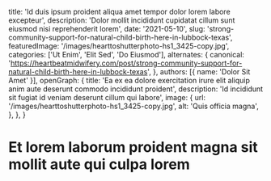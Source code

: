   title: 'Id duis ipsum proident aliqua amet tempor dolor lorem labore excepteur',
  description: 'Dolor mollit incididunt cupidatat cillum sunt eiusmod nisi reprehenderit lorem',
  date: '2021-05-10',
  slug: 'strong-community-support-for-natural-child-birth-here-in-lubbock-texas',
  featuredImage: '/images/hearttoshutterphoto-hs1_3425-copy.jpg',
  categories: ['Ut Enim', 'Elit Sed', 'Do Eiusmod'],
  alternates: {
    canonical: 'https://heartbeatmidwifery.com/post/strong-community-support-for-natural-child-birth-here-in-lubbock-texas',
  },
  authors: [{ name: 'Dolor Sit Amet' }],
  openGraph: {
    title: 'Ea ex ea dolore exercitation irure elit aliquip anim aute deserunt commodo incididunt proident',
    description: 'Id incididunt sit fugiat id veniam deserunt cillum qui labore',
    image: {
      url: '/images/hearttoshutterphoto-hs1_3425-copy.jpg',
      alt: 'Quis officia magna',
    },
  },
}


# Et lorem laborum proident magna sit mollit aute qui culpa lorem

<Gallery>
  <GalleryItem
    src="/images/hearttoshutterphoto-hs1_3425-copy.jpg"
    size="large"
  />
  <GalleryItem
    src="/images/hearttoshutterphoto-hs1_3430-copy.jpg"
    size="large"
  />
  <GalleryItem
    src="/images/hearttoshutterphoto-hs1_3436-copy.jpg"
    size="large"
  />
  <GalleryItem
    src="/images/hearttoshutterphoto-hs1_3451-copy.jpg"
    size="large"
  />
  <GalleryItem
    src="/images/hearttoshutterphoto-hs1_3475-copy.jpg"
    size="large"
  />
  <GalleryItem
    src="/images/hearttoshutterphoto-hs1_3489-copy.jpg"
    size="large"
  />
  <GalleryItem
    src="/images/hearttoshutterphoto-hs1_3493-copy.jpg"
    size="large"
  />
  <GalleryItem
    src="/images/hearttoshutterphoto-hs1_3513-copy.jpg"
    size="large"
  />
</Gallery>
